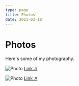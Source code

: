 ```yaml
---
type: page
title: Photos
date: 2021-03-18
---
```


# Photos

Here's some of my photography.


<Image
  src="https://phoenix-rat.is-inside.me/rD0My8mN.png"
  alt="Photo"
  width={597}
  height={411}
  priority
  className="next-image"
/>
[Link ↗ ](https://phoenix-rat.is-inside.me/rD0My8mN.png)

<Image
  src="https://phoenix-rat.is-inside.me/rDxCwQ5s.png"
  alt="Photo"
  width={599}
  height={505}
  priority
  className="next-image"
/>
[Link ↗ ](https://phoenix-rat.is-inside.me/rDxCwQ5s.png)
